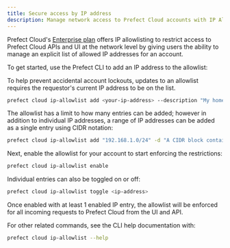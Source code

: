 ```yaml
---
title: Secure access by IP address
description: Manage network access to Prefect Cloud accounts with IP Allowlists.
---
```


Prefect Cloud's [Enterprise plan](https://www.prefect.io/pricing) offers IP allowlisting to restrict access to
Prefect Cloud APIs and UI at the network level by giving users the ability to manage an explicit list of allowed IP addresses for an account.

To get started, use the Prefect CLI to add an IP address to the allowlist:

<Note>To help prevent accidental account lockouts, updates to an allowlist requires the requestor's current IP address to be on the list.</Note>

```bash
prefect cloud ip-allowlist add <your-ip-address> --description "My home IP address"
```

The allowlist has a limit to how many entries can be added; 
however in addition to individual IP addresses, a range of IP addresses can be added as a single entry using CIDR notation:

```bash
prefect cloud ip-allowlist add "192.168.1.0/24" -d "A CIDR block containing 256 IP addresses from 192.168.1.0 to 192.168.1.255"
```

Next, enable the allowlist for your account to start enforcing the restrictions:

```bash
prefect cloud ip-allowlist enable
```

Individual entries can also be toggled on or off:
    
```bash
prefect cloud ip-allowlist toggle <ip-address>
```

Once enabled with at least 1 enabled IP entry, the allowlist will be enforced for all incoming requests to Prefect Cloud from the UI and API.

For other related commands, see the CLI help documentation with:
    
```bash
prefect cloud ip-allowlist --help
```